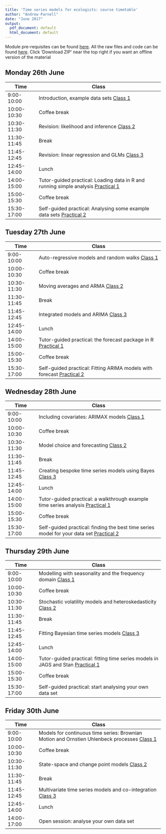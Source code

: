 ```yaml
---
title: 'Time series models for ecologists: course timetable'
author: "Andrew Parnell"
date: "June 2017"
output:
  pdf_document: default
  html_document: default
---
```


Module pre-requisites can be found [here](https://rawgit.com/andrewcparnell/ecots/master/Prerequisites.html). All the raw files and code can be found [here](https://github.com/andrewcparnell/ecots). Click 'Download ZIP' near the top right if you want an offline version of the material

## Monday 26th June

Time  | Class
------------- | ----------------------------------------------------
9:00-10:00 | Introduction, example data sets [Class 1](https://rawgit.com/andrewcparnell/ecots/master/slides/day_1/class_1_intro.html)
10:00-10:30 | Coffee break
10:30-11:30 | Revision: likelihood and inference [Class 2](https://rawgit.com/andrewcparnell/ecots/master/slides/day_1/class_2_inference.html)
11:30-11:45 | Break 
11:45-12:45 | Revision: linear regression and GLMs [Class 3](https://rawgit.com/andrewcparnell/ecots/master/slides/day_1/class_3_glms.html)
12:45-14:00 | Lunch
14:00-15:00 | Tutor-guided practical: Loading data in R and running simple analysis [Practical 1](https://rawgit.com/andrewcparnell/ecots/master/practicals/day_1/prac_1_R.html)
15:00-15:30 | Coffee break
15:30-17:00 | Self-guided practical: Analysing some example data sets [Practical 2](https://rawgit.com/andrewcparnell/ecots/master/practicals/day_1/prac_2_example_data.html)

## Tuesday 27th June

Time  | Class
------------- | ----------------------------------------------------
9:00-10:00 | Auto-regressive models and random walks [Class 1](https://rawgit.com/andrewcparnell/ecots/master/slides/day_2/class_1_AR.html)
10:00-10:30 | Coffee break
10:30-11:30 | Moving averages and ARMA [Class 2](https://rawgit.com/andrewcparnell/ecots/master/slides/day_2/class_2_ARMA.html)
11:30-11:45 | Break 
11:45-12:45 | Integrated models and ARIMA [Class 3](https://rawgit.com/andrewcparnell/ecots/master/slides/day_2/class_3_ARIMA.html)
12:45-14:00 | Lunch
14:00-15:00 | Tutor-guided practical: the forecast package in R [Practical 1](https://rawgit.com/andrewcparnell/ecots/master/practicals/day_2/prac_1_forecast.html)
15:00-15:30 | Coffee break
15:30-17:00 | Self-guided practical: Fitting ARIMA models with forecast [Practical 2](https://rawgit.com/andrewcparnell/ecots/master/practicals/day_2/prac_2_ARIMA.html)

## Wednesday 28th June

Time  | Class
------------- | ----------------------------------------------------
9:00-10:00 | Including covariates: ARIMAX models [Class 1](https://rawgit.com/andrewcparnell/ecots/master/slides/day_3/class_1_ARIMAX.html)
10:00-10:30 | Coffee break
10:30-11:30 | Model choice and forecasting [Class 2](https://rawgit.com/andrewcparnell/ecots/master/slides/day_3/class_2_model_choice.html)
11:30-11:45 | Break 
11:45-12:45 | Creating bespoke time series models using Bayes [Class 3](https://rawgit.com/andrewcparnell/ecots/master/slides/day_3/class_3_Bayes.html)
12:45-14:00 | Lunch
14:00-15:00 | Tutor-guided practical: a walkthrough example time series analysis [Practical 1](https://rawgit.com/andrewcparnell/ecots/master/practicals/day_3/prac_1_walkthrough.html)
15:00-15:30 | Coffee break
15:30-17:00 | Self-guided practical: finding the best time series model for your data set [Practical 2](https://rawgit.com/andrewcparnell/ecots/master/practicals/day_3/prac_2_best_model.html)

## Thursday 29th June

Time  | Class
------------- | ----------------------------------------------------
9:00-10:00 | Modelling with seasonality and the frequency domain [Class 1](https://rawgit.com/andrewcparnell/ecots/master/slides/day_4/class_1_seasonality.html)
10:00-10:30 | Coffee break
10:30-11:30 | Stochastic volatility models and heteroskedasticity [Class 2](https://rawgit.com/andrewcparnell/ecots/master/slides/day_4/class_2_svm.html)
11:30-11:45 | Break 
11:45-12:45 | Fitting Bayesian time series models [Class 3](https://rawgit.com/andrewcparnell/ecots/master/slides/day_4/class_3_Bayes_fit.html)
12:45-14:00 | Lunch
14:00-15:00 | Tutor-guided practical: fitting time series models in JAGS and Stan [Practical 1](https://rawgit.com/andrewcparnell/ecots/master/practicals/day_4/prac_1_JAGS.html)
15:00-15:30 | Coffee break
15:30-17:00 | Self-guided practical: start analysing your own data set 

## Friday 30th June

Time  | Class
------------- | ----------------------------------------------------
9:00-10:00 | Models for continuous time series: Brownian Motion and Ornstien Uhlenbeck processes [Class 1](https://rawgit.com/andrewcparnell/ecots/master/slides/day_5/class_1_seasonality.html)
10:00-10:30 | Coffee break
10:30-11:30 | State-space and change point models [Class 2](https://rawgit.com/andrewcparnell/ecots/master/slides/day_5/class_2_change_point.html)
11:30-11:45 | Break 
11:45-12:45 | Multivariate time series models and co-integration [Class 3](https://rawgit.com/andrewcparnell/ecots/master/slides/day_5/class_3_multivariate.html)
12:45-14:00 | Lunch
14:00-17:00 | Open session: analyse your own data set 
